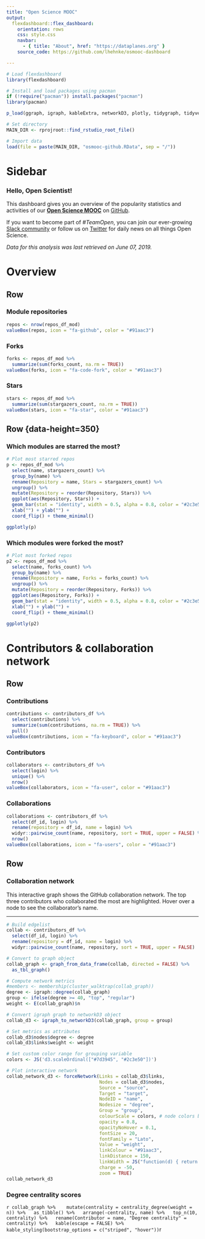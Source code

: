 ```yaml
---
title: "Open Science MOOC"
output: 
  flexdashboard::flex_dashboard:
    orientation: rows
    css: style.css
    navbar:
      - { title: "About", href: "https://dataplanes.org" }
    source_code: https://github.com/lhehnke/osmooc-dashboard

---
```


```r
# Load flexdashboard
library(flexdashboard)

# Install and load packages using pacman
if (!require("pacman")) install.packages("pacman")
library(pacman)

p_load(ggraph, igraph, kableExtra, networkD3, plotly, tidygraph, tidyverse)

# Set directory
MAIN_DIR <- rprojroot::find_rstudio_root_file()

# Import data
load(file = paste(MAIN_DIR, "osmooc-github.RData", sep = "/")) 
```

Sidebar {.sidebar}
=======================================================================

### Hello, Open Scientist!

This dashboard gives you an overview of the popularity statistics and activities of our **[Open Science MOOC](https://opensciencemooc.eu/)** on [GitHub](https://github.com/opensciencemooc). 

If you want to become part of *#TeamOpen*, you can join our ever-growing [Slack community](https://openmooc-ers.slack.com/) or follow us on [Twitter](https://twitter.com/opensciencemooc) for daily news on all things Open Science. 

*Data for this analysis was last retrieved on June 07, 2019.*


Overview
=======================================================================

Row
-----------------------------------------------------------------------

### Module repositories {.value-box}

```r
repos <- nrow(repos_df_mod)
valueBox(repos, icon = "fa-github", color = "#91aac3")
```

### Forks {.value-box}

```r
forks <- repos_df_mod %>%
  summarize(sum(forks_count, na.rm = TRUE))
valueBox(forks, icon = "fa-code-fork", color = "#91aac3")
```

### Stars {.value-box}

```r
stars <- repos_df_mod %>% 
  summarize(sum(stargazers_count, na.rm = TRUE))
valueBox(stars, icon = "fa-star", color = "#91aac3")
```

Row {data-height=350} {.tabset .tabset-fade}
-----------------------------------------------------------------------

### Which modules are starred the most?

```r
# Plot most starred repos
p <- repos_df_mod %>%
  select(name, stargazers_count) %>%
  group_by(name) %>%  
  rename(Repository = name, Stars = stargazers_count) %>%
  ungroup() %>%
  mutate(Repository = reorder(Repository, Stars)) %>%  
  ggplot(aes(Repository, Stars)) +
  geom_bar(stat = "identity", width = 0.5, alpha = 0.8, color = "#2c3e50", fill = "#2c3e50") +
  xlab("") + ylab("") +
  coord_flip() + theme_minimal()

ggplotly(p)
```

### Which modules were forked the most?

```r
# Plot most forked repos
p2 <- repos_df_mod %>%
  select(name, forks_count) %>%
  group_by(name) %>%
  rename(Repository = name, Forks = forks_count) %>%
  ungroup() %>%
  mutate(Repository = reorder(Repository, Forks)) %>%  
  ggplot(aes(Repository, Forks)) +
  geom_bar(stat = "identity", width = 0.5, alpha = 0.8, color = "#2c3e50", fill = "#2c3e50") +
  xlab("") + ylab("") +
  coord_flip() + theme_minimal()

ggplotly(p2)
```

Contributors & collaboration network
=======================================================================

Row
-----------------------------------------------------------------------

### Contributions {.value-box}

```r
contributions <- contributors_df %>%
  select(contributions) %>%
  summarize(sum(contributions, na.rm = TRUE)) %>%
  pull()
valueBox(contributions, icon = "fa-keyboard", color = "#91aac3")
```

### Contributors {.value-box}

```r
collaborators <- contributors_df %>% 
  select(login) %>%
  unique() %>%
  nrow()
valueBox(collaborators, icon = "fa-user", color = "#91aac3")
```

### Collaborations {.value-box}

```r
collaborations <- contributors_df %>%
  select(df_id, login) %>%
  rename(repository = df_id, name = login) %>%
  widyr::pairwise_count(name, repository, sort = TRUE, upper = FALSE) %>%
  nrow()
valueBox(collaborations, icon = "fa-users", color = "#91aac3")
```

Row {data-height=430}
-----------------------------------------------------------------------

### Collaboration network {data-width=700}

This interactive graph shows the GitHub collaboration network. The top three contributors who collaborated the most are highlighted. Hover over a node to see the collaborator's name.

***

```r
# Build edgelist
collab <- contributors_df %>%
  select(df_id, login) %>%
  rename(repository = df_id, name = login) %>%
  widyr::pairwise_count(name, repository, sort = TRUE, upper = FALSE)

# Convert to graph object
collab_graph <- graph_from_data_frame(collab, directed = FALSE) %>% 
  as_tbl_graph()
```

```r
# Compute network metrics
#members <- membership(cluster_walktrap(collab_graph))
degree <- igraph::degree(collab_graph)
group <- ifelse(degree >= 40, "top", "regular")
weight <- E(collab_graph)$n

# Convert igraph graph to networkD3 object
collab_d3 <- igraph_to_networkD3(collab_graph, group = group)

# Set metrics as attributes
collab_d3$nodes$degree <- degree
collab_d3$links$weight <- weight

# Set custom color range for grouping variable
colors <- JS('d3.scaleOrdinal(["#7d3945", "#2c3e50"])')
```

```r
# Plot interactive network
collab_network_d3 <- forceNetwork(Links = collab_d3$links, 
                                  Nodes = collab_d3$nodes,
                                  Source = "source", 
                                  Target = "target", 
                                  NodeID = "name",
                                  Nodesize = "degree", 
                                  Group = "group", 
                                  colourScale = colors, # node colors based on "group"
                                  opacity = 0.8, 
                                  opacityNoHover = 0.1, 
                                  fontSize = 20, 
                                  fontFamily = "Lato", 
                                  Value = "weight", 
                                  linkColour = "#91aac3", 
                                  linkDistance = 150,
                                  linkWidth = JS("function(d) { return d.value*2; }"), 
                                  charge = -50, 
                                  zoom = TRUE)
collab_network_d3
```

### Degree centrality scores {data-width=340} 

```r
collab_graph %>% 
  mutate(centrality = centrality_degree(weight = n)) %>%
  as_tibble() %>%
  arrange(-centrality, name) %>%
  top_n(10, centrality) %>%
  rename(Contributor = name, "Degree centrality" = centrality) %>%
  kable(escape = FALSE) %>%
  kable_styling(bootstrap_options = c("striped", "hover"))
```r